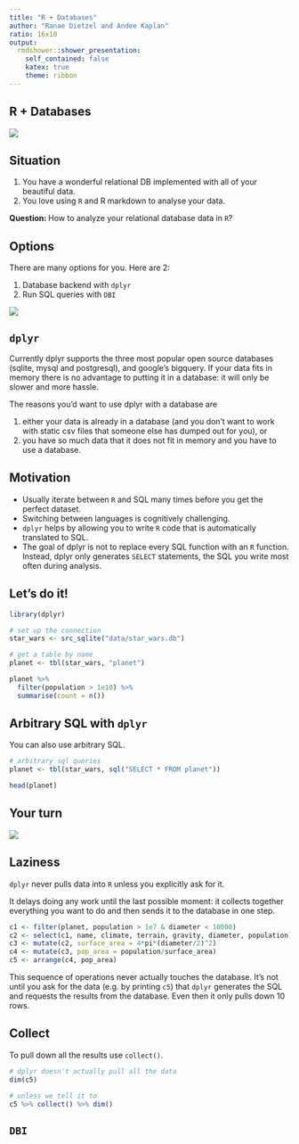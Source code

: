 ```yaml
---
title: "R + Databases"
author: "Ranae Dietzel and Andee Kaplan"
ratio: 16x10
output:
  rmdshower::shower_presentation:
    self_contained: false
    katex: true
    theme: ribbon
---
```


## R + Databases

![](images/synergy.gif)

## Situation

1. You have a wonderful relational DB implemented with all of your beautiful data.
2. You love using `R` and R markdown to analyse your data.

**Question: ** How to analyze your relational database data in `R`?

## Options

There are many options for you. Here are 2:

1. Database backend with `dplyr`
2. Run SQL queries with `DBI`

![](images/options.gif)

## `dplyr`

Currently dplyr supports the three most popular open source databases (sqlite, mysql and postgresql), and google’s bigquery. If your data fits in memory there is no advantage to putting it in a database: it will only be slower and more hassle. 

The reasons you’d want to use dplyr with a database are

1. either your data is already in a database (and you don’t want to work with static csv files that someone else has dumped out for you), or
2. you have so much data that it does not fit in memory and you have to use a database. 

## Motivation

- Usually iterate between `R` and SQL many times before you get the perfect dataset.
- Switching between languages is cognitively challenging. 
- `dplyr` helps by allowing you to write `R` code that is automatically translated to SQL. 
- The goal of dplyr is not to replace every SQL function with an `R` function. Instead, dplyr only generates `SELECT` statements, the SQL you write most often during analysis.

## Let's do it!

```r
library(dplyr)

# set up the connection
star_wars <- src_sqlite("data/star_wars.db")

# get a table by name
planet <- tbl(star_wars, "planet")

planet %>%
  filter(population > 1e10) %>%
  summarise(count = n())
```

## Arbitrary SQL with `dplyr`

You can also use arbitrary SQL.

```r
# arbitrary sql queries
planet <- tbl(star_wars, sql("SELECT * FROM planet"))

head(planet)
```

## Your turn { .cover .white }

<!-- image source https://www.flickr.com/photos/ollemhebb/16691684354/in/photolist-rqZfeh-dB2HGy-j4rtWV-cswQCb-bnmKUX-rurYD7-5vmdw6-7iHPtj-bvggjZ-7nwAyK-oVZdhD-acwkds-dqAf8f-e4z5Jk-6PBenY-dSAYZ9-5vmcGR-e4z7be-cyGrpE-7WLPaw-5vmdnn-8ciEWU-5vmcDa-o2NbGq-dxpJTW-cyGt4d-dZy9Sm-dZssjK-oVZ3SB-5BtrCp-e4z5Mk-6bvjNs-8cfk5H-dzTiW2-7Yfj3T-9mraHV-5XmJTS-aDtnzj-ruXg4M-ecF3x2-aAU6Fg-bsQosb-Hgh9UM-kJti5g-ifdCE4-ceXXhf-7AdkFZ-aEDYpr-otaizi-sa1Phn -->
<img src="images/your_turn.jpg" class="cover height" />

<p style="color:white">

</p>

## Laziness

`dplyr` never pulls data into `R` unless you explicitly ask for it.

It delays doing any work until the last possible moment: it collects together everything you want to do and then sends it to the database in one step.

```r
c1 <- filter(planet, population > 1e7 & diameter < 10000)
c2 <- select(c1, name, climate, terrain, gravity, diameter, population)
c3 <- mutate(c2, surface_area = 4*pi*(diameter/2)^2)
c4 <- mutate(c3, pop_area = population/surface_area)
c5 <- arrange(c4, pop_area)
```

This sequence of operations never actually touches the database. It’s not until you ask for the data (e.g. by printing `c5`) that `dplyr` generates the SQL and requests the results from the database. Even then it only pulls down 10 rows.

## Collect

To pull down all the results use `collect()`.

```r
# dplyr doesn't actually pull all the data
dim(c5)

# unless we tell it to
c5 %>% collect() %>% dim()
```

## `DBI`

